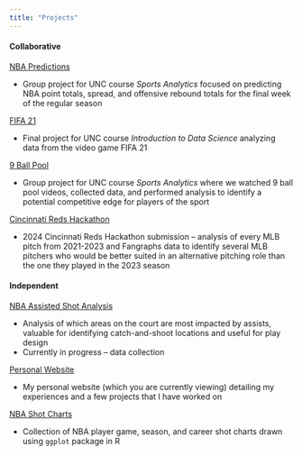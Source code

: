 ```yaml
---
title: "Projects"
---
```


#### Collaborative

[NBA Predictions](https://github.com/zachary-richardson16/stor538-prediction-project)

-   Group project for UNC course *Sports Analytics* focused on predicting NBA point totals, spread, and offensive rebound totals for the final week of the regular season

[FIFA 21](https://github.com/zachary-richardson16/FIFA-Analysis)

-   Final project for UNC course *Introduction to Data Science* analyzing data from the video game FIFA 21

[9 Ball Pool](https://github.com/zachary-richardson16/9-Ball-Analysis)

-   Group project for UNC course *Sports Analytics* where we watched 9 ball pool videos, collected data, and performed analysis to identify a potential competitive edge for players of the sport

[Cincinnati Reds Hackathon](https://github.com/zachary-richardson16/reds-hackathon)

-   2024 Cincinnati Reds Hackathon submission -- analysis of every MLB pitch from 2021-2023 and Fangraphs data to identify several MLB pitchers who would be better suited in an alternative pitching role than the one they played in the 2023 season

#### Independent

[NBA Assisted Shot Analysis](https://github.com/zachary-richardson16/nba-assisted-shots-analysis)

-   Analysis of which areas on the court are most impacted by assists, valuable for identifying catch-and-shoot locations and useful for play design
-   Currently in progress -- data collection

[Personal Website](https://github.com/zachary-richardson16/personal-website)

-   My personal website (which you are currently viewing) detailing my experiences and a few projects that I have worked on

[NBA Shot Charts](https://github.com/zachary-richardson16/nba-shot-charts)

-   Collection of NBA player game, season, and career shot charts drawn using `ggplot` package in R
